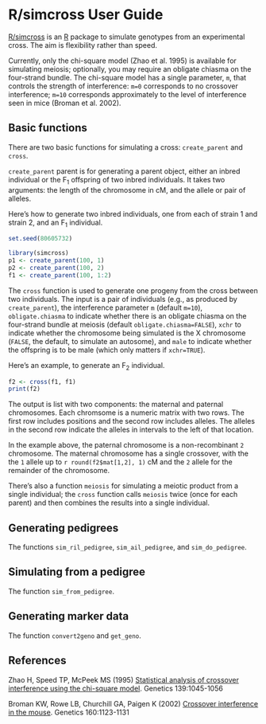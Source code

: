 <!--
%\VignetteEngine{knitr::knitr}
%\VignetteIndexEntry{R/simcross User Guide}
-->

# R/simcross User Guide

[R/simcross](https://github.com/kbroman/simcross) is an
[R](http://www.r-project.org) package to simulate genotypes from an
experimental cross. The aim is flexibility rather than speed.

Currently, only the chi-square model (Zhao et al. 1995) is available for simulating
meiosis; optionally, you may require an obligate chiasma on the
four-strand bundle. The chi-square model has a single parameter, `m`, that
controls the strength of interference: `m=0` corresponds to no
crossover interference; `m=10` corresponds approximately to the level
of interference seen in mice (Broman et al. 2002).

## Basic functions

There are two basic functions for simulating a cross:
`create_parent` and `cross`.

`create_parent` parent is for generating a parent object, either an
inbred individual or the F<sub>1</sub> offspring of two inbred
individuals. It takes two arguments: the length of the chromosome in
cM, and the allele or pair of alleles.

Here's how to generate two inbred individuals, one from each of strain
1 and strain 2, and an F<sub>1</sub> individual.

```r
set.seed(80605732)
```

```r
library(simcross)
p1 <- create_parent(100, 1)
p2 <- create_parent(100, 2)
f1 <- create_parent(100, 1:2)
```

The `cross` function is used to generate one progeny from the cross
between two individuals.
The input is a pair of individuals (e.g., as produced by
`create_parent`), the interference parameter `m` (default `m=10`), 
`obligate.chiasma` to indicate whether there is an obligate chiasma on the
four-strand bundle at meiosis (default `obligate.chiasma=FALSE`), `xchr` to indicate whether the
chromosome being simulated is the X chromosome (`FALSE`, the default, to simulate an
autosome), and `male` to indicate whether the offspring is to be male
(which only matters if `xchr=TRUE`).

Here's an example, to generate an F<sub>2</sub> individual.

```r
f2 <- cross(f1, f1)
print(f2)
```

The output is list with two components: the maternal and paternal
chromosomes. Each chromsome is a numeric matrix with two rows. The
first row includes positions and the second row includes alleles. The
alleles in the second row indicate the alleles in intervals to the
left of that location.

In the example above, the paternal chromosome is a non-recombinant `2`
chromosome. The maternal chromosome has a single crossover, with the
the `1` allele up to `r round(f2$mat[1,2], 1)` cM and the `2` allele
for the remainder of the chromosome.

There's also a function `meiosis` for simulating a meiotic product
from a single individual; the `cross` function calls `meiosis` twice
(once for each parent) and then combines the results into a single
individual.

## Generating pedigrees

The functions `sim_ril_pedigree`, `sim_ail_pedigree`, and
`sim_do_pedigree`.

## Simulating from a pedigree

The function `sim_from_pedigree`.

## Generating marker data

The function `convert2geno` and `get_geno`.




## References

Zhao H, Speed TP, McPeek MS (1995)
[Statistical analysis of crossover interference using the chi-square model](http://www.genetics.org/content/139/2/1045.short).
Genetics 139:1045-1056

Broman KW, Rowe LB, Churchill GA, Paigen K (2002)
[Crossover interference in the mouse](http://www.genetics.org/content/160/3/1123.short).
Genetics 160:1123-1131

<!-- the following to make it look nicer -->
<link href="http://kbroman.org/qtlcharts/assets/vignettes/vignette.css" rel="stylesheet"></link>
